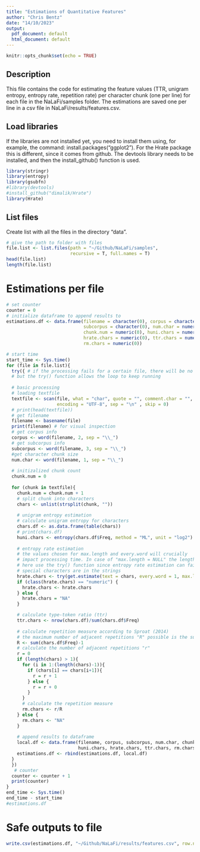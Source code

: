 ```yaml
---
title: "Estimations of Quantitative Features"
author: "Chris Bentz"
date: "14/10/2023"
output:
  pdf_document: default
  html_document: default
---
```


```r
knitr::opts_chunk$set(echo = TRUE)
```

## Description
This file contains the code for estimating the feature values (TTR, unigram entropy, entropy rate, repetition rate) per character chunk (one per line) for each file in the NaLaFi/samples folder. The estimations are saved one per line in a csv file in NaLaFi/results/features.csv. 

## Load libraries
If the libraries are not installed yet, you need to install them using, for example, the command: install.packages("ggplot2"). For the Hrate package this is different, since it comes from github. The devtools library needs to be installed, and then the install_github() function is used.
```r
library(stringr)
library(entropy)
library(gsubfn)
#library(devtools)
#install_github("dimalik/Hrate")
library(Hrate)
```

## List files
Create list with all the files in the directory "data". 
```r
# give the path to folder with files
file.list <- list.files(path = "~/Github/NaLaFi/samples", 
                        recursive = T, full.names = T)
head(file.list)
length(file.list) 
```

# Estimations per file
```r
# set counter
counter = 0
# initialize dataframe to append results to
estimations.df <- data.frame(filename = character(0), corpus = character(0), 
                             subcorpus = character(0), num.char = numeric(0),
                             chunk.num = numeric(0), huni.chars = numeric (0), 
                             hrate.chars = numeric(0), ttr.chars = numeric(0), 
                             rm.chars = numeric(0)) 

# start time
start_time <- Sys.time()
for (file in file.list){
  try({ # if the processing fails for a certain file, there will be no output for this file,
  # but the try() function allows the loop to keep running  
  
  # basic processing
  # loading textfile
  textfile <- scan(file, what = "char", quote = "", comment.char = "", 
                   encoding = "UTF-8", sep = "\n" , skip = 0) 
  # print(head(textfile))
  # get filename
  filename <- basename(file) 
  print(filename) # for visual inspection
  # get corpus info
  corpus <- word(filename, 2, sep = "\\_")
  # get subcorpus info
  subcorpus <- word(filename, 3, sep = "\\_")
  #get character chunk size
  num.char <- word(filename, 1, sep = "\\_")
  
  # initizalized chunk count
  chunk.num = 0
  
  for (chunk in textfile){
    chunk.num = chunk.num + 1
    # split chunk into characters
    chars <- unlist(strsplit(chunk, ""))
    
    # unigram entropy estimation
    # calculate unigram entropy for characters
    chars.df <- as.data.frame(table(chars))
    # print(chars.df)
    huni.chars <- entropy(chars.df$Freq, method = "ML", unit = "log2")
  
    # entropy rate estimation
    # the values chosen for max.length and every.word will crucially 
    # impact processing time. In case of "max.length = NULL" the length is n units
    # here use the try() function since entropy rate estimation can fail when particular
    # special characters are in the strings
    hrate.chars <- try(get.estimate(text = chars, every.word = 1, max.length = NULL))
    if (class(hrate.chars) == "numeric") {
      hrate.chars <- hrate.chars
    } else {
      hrate.chars = "NA"
    }

    # calculate type-token ratio (ttr)
    ttr.chars <- nrow(chars.df)/sum(chars.df$Freq)
  
    # calculate repetition measure according to Sproat (2014)
    # the maximum number of adjacent repetitions "R" possible is the sum of frequency counts minus 1. 
    R <- sum(chars.df$Freq)-1 
    # calculate the number of adjacent repetitions "r"
    r = 0
    if (length(chars) > 1){
      for (i in 1:(length(chars)-1)){
        if (chars[i] == chars[i+1]){
          r = r + 1
        } else {
          r = r + 0
        }
      }
      # calculate the repetition measure
      rm.chars <- r/R
    } else {
      rm.chars <- "NA"  
    }
  
    # append results to dataframe
    local.df <- data.frame(filename, corpus, subcorpus, num.char, chunk.num,
                           huni.chars, hrate.chars, ttr.chars, rm.chars)
    estimations.df <- rbind(estimations.df, local.df)
  } 
  })
   # counter
  counter <- counter + 1
  print(counter)
}
end_time <- Sys.time()
end_time - start_time
#estimations.df
```

# Safe outputs to file
```r
write.csv(estimations.df, "~/Github/NaLaFi/results/features.csv", row.names = F)
```
